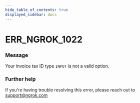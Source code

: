 ```yaml
---
hide_table_of_contents: true
displayed_sidebar: docs
---
```



# ERR_NGROK_1022

### Message

Your invoice tax ID type `INPUT` is not a valid option.

<ErrorDetails error="err_ngrok_1022" />

### Further help

If you're having trouble resolving this error, please reach out to [support@ngrok.com](mailto:support@ngrok.com?subject=Help%20with%20ERR_NGROK_1022)

